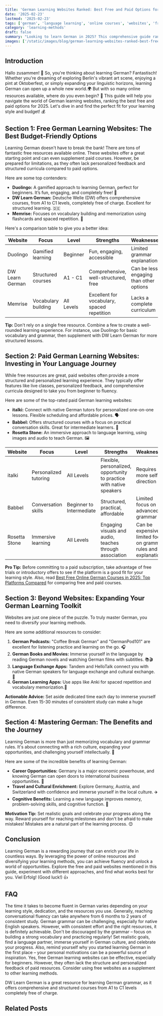 ```yaml
---
title: 'German Learning Websites Ranked: Best Free and Paid Options for 2025'
date: '2025-02-23'
lastmod: '2025-02-23'
tags: ['german', 'language learning', 'online courses', 'websites', 'free resources', 'paid resources']
category: 'learning-methods'
draft: false
summary: "Looking to learn German in 2025? This comprehensive guide ranks the best German learning websites, both free and paid, to help you find the perfect online resources for your language learning journey.🇩🇪 From beginner to advanced, we've got you covered!"
images: ['/static/images/blog/german-learning-websites-ranked-best-free-and-paid-options-for-2025-1.webp']
---
```


## Introduction

Hallo zusammen! 👋 So, you're thinking about learning German? Fantastisch! Whether you're dreaming of exploring Berlin's vibrant art scene, enjoying a pint at Oktoberfest, or simply expanding your linguistic horizons, learning German can open up a whole new world.🌍 But with so many online resources available, where do you even begin? 🤔 This guide will help you navigate the world of German learning websites, ranking the best free and paid options for 2025. Let's dive in and find the perfect fit for your learning style and budget! 💰

## Section 1: Free German Learning Websites: The Best Budget-Friendly Options

Learning German doesn't have to break the bank! There are tons of fantastic free resources available online. These websites offer a great starting point and can even supplement paid courses. However, be prepared for limitations, as they often lack personalized feedback and structured curricula compared to paid options.

Here are some top contenders:

- **Duolingo:** A gamified approach to learning German, perfect for beginners. It’s fun, engaging, and completely free! 🦜
- **DW Learn German:** Deutsche Welle (DW) offers comprehensive courses, from A1 to C1 levels, completely free of charge. Excellent for structured learning. 🇩🇪
- **Memrise:** Focuses on vocabulary building and memorization using flashcards and spaced repetition. 🧠

Here's a comparison table to give you a better idea:

| Website         | Focus               | Level      | Strengths                                   | Weaknesses                              |
| --------------- | ------------------- | ---------- | ------------------------------------------- | --------------------------------------- |
| Duolingo        | Gamified learning   | Beginner   | Fun, engaging, accessible                   | Limited grammar explanations            |
| DW Learn German | Structured courses  | A1 - C1    | Comprehensive, well-structured, free        | Can be less engaging than other options |
| Memrise         | Vocabulary building | All Levels | Excellent for vocabulary, spaced repetition | Lacks a complete curriculum             |

**Tip:** Don't rely on a single free resource. Combine a few to create a well-rounded learning experience. For instance, use Duolingo for basic vocabulary and grammar, then supplement with DW Learn German for more structured lessons.

## Section 2: Paid German Learning Websites: Investing in Your Language Journey

While free resources are great, paid websites often provide a more structured and personalized learning experience. They typically offer features like live classes, personalized feedback, and comprehensive curricula designed to take you from beginner to fluency.

Here are some of the top-rated paid German learning websites:

- **italki:** Connect with native German tutors for personalized one-on-one lessons. Flexible scheduling and affordable prices. 🗣️
- **Babbel:** Offers structured courses with a focus on practical conversation skills. Great for intermediate learners. 💬
- **Rosetta Stone:** An immersive approach to language learning, using images and audio to teach German. 🖼️

| Website       | Focus                 | Level                    | Strengths                                                            | Weaknesses                                                        |
| ------------- | --------------------- | ------------------------ | -------------------------------------------------------------------- | ----------------------------------------------------------------- |
| italki        | Personalized tutoring | All Levels               | Flexible, personalized, opportunity to practice with native speakers | Requires more self-direction                                      |
| Babbel        | Conversation skills   | Beginner to Intermediate | Structured, practical, affordable                                    | Limited focus on advanced grammar                                 |
| Rosetta Stone | Immersive learning    | All Levels               | Engaging visuals and audio, teaches through association              | Can be expensive, limited focus on grammar rules and explanations |

**Pro Tip:** Before committing to a paid subscription, take advantage of free trials or introductory offers to see if the platform is a good fit for your learning style. Also, read [Best Free Online German Courses in 2025: Top Platforms Compared](/blog/best-free-online-german-courses-in-2025-top-platforms-compared) for comparing free and paid courses.

## Section 3: Beyond Websites: Expanding Your German Learning Toolkit

Websites are just one piece of the puzzle. To truly master German, you need to diversify your learning methods.

Here are some additional resources to consider:

1.  **German Podcasts:** "Coffee Break German" and "GermanPod101" are excellent for listening practice and learning on the go. 🎧
2.  **German Books and Movies:** Immerse yourself in the language by reading German novels and watching German films with subtitles. 📚🎬
3.  **Language Exchange Apps:** Tandem and HelloTalk connect you with native German speakers for language exchange and cultural exchange. 🤝
4.  **German Learning Apps:** Use apps like Anki for spaced repetition and vocabulary memorization.📱

**Actionable Advice:** Set aside dedicated time each day to immerse yourself in German. Even 15-30 minutes of consistent study can make a huge difference.

## Section 4: Mastering German: The Benefits and the Journey

Learning German is more than just memorizing vocabulary and grammar rules. It's about connecting with a rich culture, expanding your opportunities, and challenging yourself intellectually. 🎉

Here are some of the incredible benefits of learning German:

- **Career Opportunities:** Germany is a major economic powerhouse, and knowing German can open doors to international business opportunities. 💼
- **Travel and Cultural Enrichment:** Explore Germany, Austria, and Switzerland with confidence and immerse yourself in the local culture. ✈️
- **Cognitive Benefits:** Learning a new language improves memory, problem-solving skills, and cognitive function. 🧠

**Motivation Tip:** Set realistic goals and celebrate your progress along the way. Reward yourself for reaching milestones and don't be afraid to make mistakes! Mistakes are a natural part of the learning process. 😊

## Conclusion

Learning German is a rewarding journey that can enrich your life in countless ways. By leveraging the power of online resources and diversifying your learning methods, you can achieve fluency and unlock a world of opportunities. Explore the free and paid websites mentioned in this guide, experiment with different approaches, and find what works best for you. Viel Erfolg! (Good luck!) 👍

## FAQ

<FAQ question="How long does it take to become fluent in German?">
  The time it takes to become fluent in German varies depending on your learning style, dedication, and the resources you use. Generally, reaching conversational fluency can take anywhere from 6 months to 2 years of consistent study.
</FAQ>

<FAQ question="Is German a difficult language to learn?">
  German grammar can be challenging, especially for native English speakers. However, with consistent effort and the right resources, it is definitely achievable. Don't be discouraged by the grammar – focus on building a strong vocabulary
  and practicing regularly!
</FAQ>

<FAQ question="What are some tips for staying motivated while learning German?">
  Set realistic goals, find a language partner, immerse yourself in German culture, and celebrate your progress. Also, remind yourself why you started learning German in the first place – your personal motivations can be a powerful source
  of inspiration.
</FAQ>

<FAQ question="Are free German learning websites effective?">
  Yes, free German learning websites can be effective, especially for beginners. However, they often lack the structure and personalized feedback of paid resources. Consider using free websites as a supplement to other learning methods.
</FAQ>

<FAQ question="What is the best website for learning German grammar?">DW Learn German is a great resource for learning German grammar, as it offers comprehensive and structured courses from A1 to C1 levels completely free of charge.</FAQ>

## Related Posts

<RelatedPost
  href="/blog/best-free-online-german-courses-in-2025-top-platforms-compared"
  title="Best Free Online German Courses in 2025: Top Platforms Compared"
  summary="Discover the best free German courses online in 2025! This guide compares top platforms, helping you find the perfect resources to learn German at your own pace and budget. Start your German learning journey today! 🇩🇪"
/>
<RelatedPost
  href="/blog/goethe-zertifikat-b1-preparation-guide-tips-books-and-practice-tests"
  title="Goethe-Zertifikat B1 Preparation Guide: Tips, Books, and Practice Tests"
  summary="Ace your Goethe-Zertifikat B1 exam! This guide provides essential tips, recommended books, practice tests, and strategies for effective German B1 exam preparation. Get ready to confidently demonstrate your German language skills! 🇩🇪"
/>
<RelatedPost
  href="/blog/how-to-think-in-german-stop-translating-and-speak-fluently"
  title="How to Think in German: Stop Translating and Speak Fluently"
  summary="Unlock German fluency! Learn practical strategies to think directly in German, overcome translation barriers, and confidently express yourself. Ditch the mental translator and start speaking like a native! 🇩🇪"
/>
